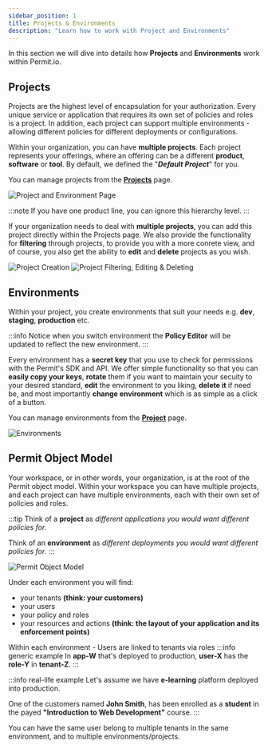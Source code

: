 ```yaml
---
sidebar_position: 1
title: Projects & Environments
description: "Learn how to work with Project and Environments"
---
```


In this section we will dive into details how **Projects** and **Environments** work within Permit.io.

## Projects

Projects are the highest level of encapsulation for your authorization. Every unique service or application that requires its own set of policies and roles is a project.
In addition, each project can support multiple environments - allowing different policies for different deployments or configurations.

Within your organization, you can have **multiple projects**.
Each project represents your offerings, where an offering can be a different **product**, **software** or **tool**.
By default, we defined the "**_Default Project_**" for you.

You can manage projects from the **[Projects](https://app.permit.io/project-management)** page.

![Project and Environment Page](/img/updated/proj-and-env/proj-and-env-1.png)

:::note
If you have one product line, you can ignore this hierarchy level.
:::

If your organization needs to deal with **multiple projects**, you can add this project directly within the Projects page.
We also provide the functionality for **filtering** through projects, to provide you with a more conrete view, and of course,
you also get the ability to **edit** and **delete** projects as you wish.

![Project Creation](/img/updated/proj-and-env/proj-and-env-2.png)
![Project Filtering, Editing & Deleting](/img/updated/proj-and-env/proj-and-env-3.png)

## Environments

Within your project, you create environments that suit your needs e.g. **dev**, **staging**, **production** etc.

:::info
Notice when you switch environment the **Policy Editor** will be updated to reflect the new environment.
:::

Every environment has a **secret key** that you use to check for permissions with the Permit's SDK and API.
We offer simple functionality so that you can **easily copy your keys**, **rotate** them if you want to maintain your
secuity to your desired standard, **edit** the environment to you liking, **delete it** if need be, and most importantly **change
environment** which is as simple as a click of a button.

You can manage environments from the **[Project](https://app.permit.io/project-management)** page.

![Environments](/img/updated/proj-and-env/proj-and-env-4.png)

## Permit Object Model

Your workspace, or in other words, your organization, is at the root of the Permit object model.
Within your workspace you can have multiple projects, and each project can have multiple environments, each with their own set of policies and roles.

:::tip
Think of a **project** as _different applications you would want different policies for_.

Think of an **environment** as _different deployments you would want different policies for_.
:::

![Permit Object Model](/img/diagrams/api-model.svg)

Under each environment you will find:

- your tenants **(think: your customers)**
- your users
- your policy and roles
- your resources and actions **(think: the layout of your application and its enforcement points)**

Within each environment - Users are linked to tenants via roles
:::info generic example
In **app-W** that's deployed to production, **user-X** has the **role-Y** in **tenant-Z**.
:::

:::info real-life example
Let's assume we have **e-learning** platform deployed into production.

One of the customers named **John Smith**, has been enrolled as a **student** in the payed
**"Introduction to Web Development"** course.
:::

You can have the same user belong to multiple tenants in the same environment, and to multiple environments/projects.
